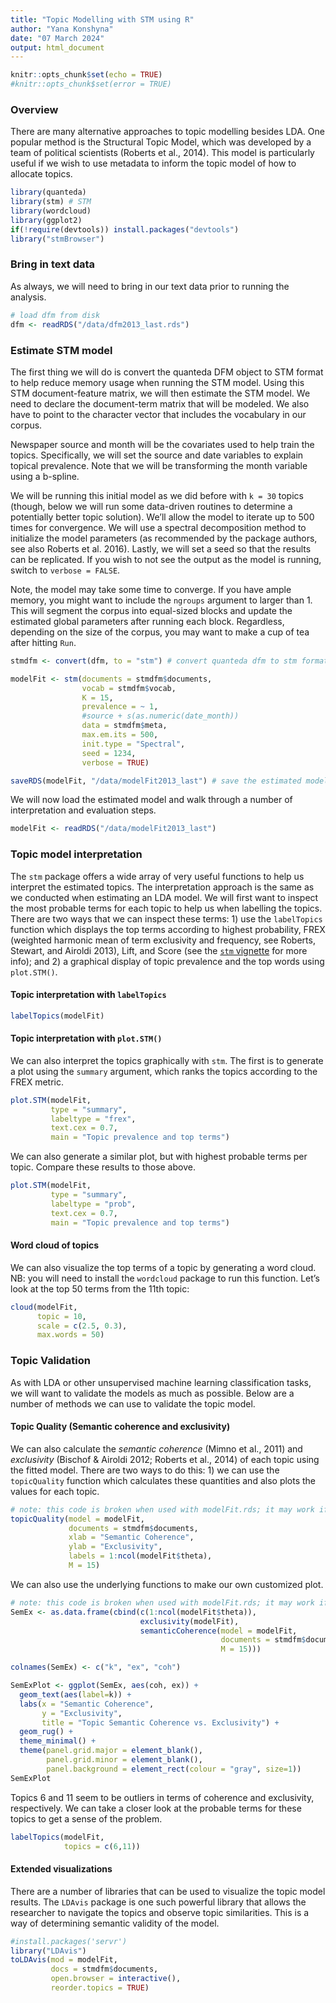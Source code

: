 ```yaml
---
title: "Topic Modelling with STM using R"
author: "Yana Konshyna"
date: "07 March 2024"
output: html_document
---
```


```r
knitr::opts_chunk$set(echo = TRUE)
#knitr::opts_chunk$set(error = TRUE)
```

### Overview

There are many alternative approaches to topic modelling besides LDA. One popular method is the Structural Topic Model, which was developed by a team of political scientists (Roberts et al., 2014).  This model is particularly useful if we wish to use metadata to inform the topic model of how to allocate topics.


```r
library(quanteda)
library(stm) # STM
library(wordcloud)
library(ggplot2)
if(!require(devtools)) install.packages("devtools")
library("stmBrowser")
```

### Bring in text data

As always, we will need to bring in our text data prior to running the analysis.  

```r
# load dfm from disk
dfm <- readRDS("/data/dfm2013_last.rds")
```


### Estimate STM model

The first thing we will do is convert the quanteda DFM object to STM format to help reduce memory usage when running the STM model.  Using this STM document-feature matrix, we will then estimate the STM model.  We need to declare the document-term matrix that will be modeled.  We also have to point to the character vector that includes the vocabulary in our corpus.  

Newspaper source and month will be the covariates used to help train the topics.  Specifically, we will set the source and date variables to explain topical prevalence. Note that we will be transforming the month variable using a b-spline.

We will be running this initial model as we did before with `k = 30` topics (though, below we will run some data-driven routines to determine a potentially better topic solution). We'll allow the model to iterate up to 500 times for convergence.  We will use a spectral decomposition method to initialize the model parameters (as recommended by the package authors, see also Roberts et al. 2016).  Lastly, we will set a seed so that the results can be replicated.  If you wish to not see the output as the model is running, switch to `verbose = FALSE`.

Note, the model may take some time to converge.  If you have ample memory, you might want to include the `ngroups` argument to larger than 1.  This will segment the corpus into equal-sized blocks and update the estimated global parameters after running each block.  Regardless, depending on the size of the corpus, you may want to make a cup of tea after hitting `Run`.  

```r
stmdfm <- convert(dfm, to = "stm") # convert quanteda dfm to stm format (helps with memory)

modelFit <- stm(documents = stmdfm$documents,
                vocab = stmdfm$vocab,
                K = 15,
                prevalence = ~ 1,
                #source + s(as.numeric(date_month))
                data = stmdfm$meta,
                max.em.its = 500,
                init.type = "Spectral",
                seed = 1234,
                verbose = TRUE)

saveRDS(modelFit, "/data/modelFit2013_last") # save the estimated model to disk for interpretation and usage
```

We will now load the estimated model and walk through a number of interpretation and evaluation steps.

```r
modelFit <- readRDS("/data/modelFit2013_last")
```

### Topic model interpretation

The `stm` package offers a wide array of very useful functions to help us interpret the estimated topics. The interpretation approach is the same as we conducted when estimating an LDA model.  We will first want to inspect the most probable terms for each topic to help us when labelling the topics.  There are two ways that we can inspect these terms: 1) use the `labelTopics` function which displays the top terms according to highest probability, FREX (weighted harmonic mean of term exclusivity and frequency, see Roberts, Stewart, and Airoldi 2013), Lift, and Score (see the [`stm` vignette]("https://github.com/bstewart/stm/blob/master/inst/doc/stmVignette.pdf?raw=true") for more info); and 2) a graphical display of topic prevalence and the top words using `plot.STM()`.

#### Topic interpretation with `labelTopics`

```r
labelTopics(modelFit)
```

#### Topic interpretation with `plot.STM()`

We can also interpret the topics graphically with `stm`.  The first is to generate a plot using the `summary` argument, which ranks the topics according to the FREX metric.

```r
plot.STM(modelFit, 
         type = "summary", 
         labeltype = "frex",
         text.cex = 0.7,
         main = "Topic prevalence and top terms")
```

We can also generate a similar plot, but with highest probable terms per topic. Compare these results to those above.

```r
plot.STM(modelFit, 
         type = "summary", 
         labeltype = "prob",
         text.cex = 0.7,
         main = "Topic prevalence and top terms")
```

#### Word cloud of topics

We can also visualize the top terms of a topic by generating a word cloud. NB: you will need to install the `wordcloud` package to run this function.  Let's look at the top 50 terms from the 11th topic:

```r
cloud(modelFit,
      topic = 10,
      scale = c(2.5, 0.3),
      max.words = 50)
```

### Topic Validation

As with LDA or other unsupervised machine learning classification tasks, we will want to validate the models as much as possible.  Below are a number of methods we can use to validate the topic model.

#### Topic Quality (Semantic coherence and exclusivity)

We can also calculate the *semantic coherence* (Mimno et al., 2011) and *exclusivity* (Bischof & Airoldi 2012; Roberts et al., 2014) of each topic using the fitted model.  There are two ways to do this: 1) we can use the `topicQuality` function which calculates these quantities and also plots the values for each topic.

```r
# note: this code is broken when used with modelFit.rds; it may work if you run your own model
topicQuality(model = modelFit,
             documents = stmdfm$documents,
             xlab = "Semantic Coherence",
             ylab = "Exclusivity",
             labels = 1:ncol(modelFit$theta),
             M = 15)
```

We can also use the underlying functions to make our own customized plot.

```r
# note: this code is broken when used with modelFit.rds; it may work if you run your own model
SemEx <- as.data.frame(cbind(c(1:ncol(modelFit$theta)), 
                             exclusivity(modelFit),
                             semanticCoherence(model = modelFit,
                                               documents = stmdfm$documents,
                                               M = 15)))

colnames(SemEx) <- c("k", "ex", "coh")

SemExPlot <- ggplot(SemEx, aes(coh, ex)) +
  geom_text(aes(label=k)) +
  labs(x = "Semantic Coherence",
       y = "Exclusivity",
       title = "Topic Semantic Coherence vs. Exclusivity") +
  geom_rug() +
  theme_minimal() +
  theme(panel.grid.major = element_blank(),
        panel.grid.minor = element_blank(),
        panel.background = element_rect(colour = "gray", size=1))
SemExPlot
```

Topics 6 and 11 seem to be outliers in terms of coherence and exclusivity, respectively.  We can take a closer look at the probable terms for these topics to get a sense of the problem.

```r
labelTopics(modelFit,
            topics = c(6,11))
```

#### Extended visualizations

There are a number of libraries that can be used to visualize the topic model results.  The `LDAvis` package is one such powerful library that allows the researcher to navigate the topics and observe topic similarities.  This is a way of determining semantic validity of the model.

```r
#install.packages('servr')
library("LDAvis")
toLDAvis(mod = modelFit,
         docs = stmdfm$documents,
         open.browser = interactive(),
         reorder.topics = TRUE)
```



